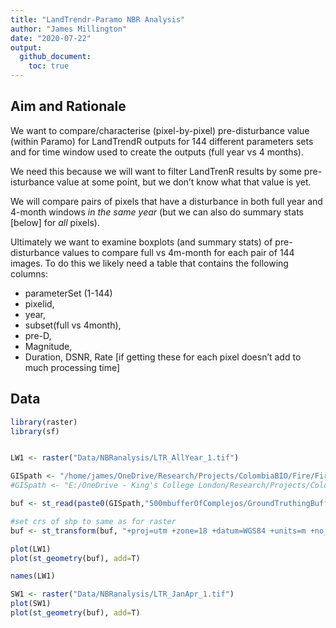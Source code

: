 ```yaml
---
title: "LandTrendr-Paramo NBR Analysis"
author: "James Millington"
date: "2020-07-22"
output: 
  github_document:
    toc: true
---
```


## Aim and Rationale
We want to compare/characterise (pixel-by-pixel) pre-disturbance value (within Paramo) for LandTrendR outputs for 144 different parameters sets and for time window used to create the outputs (full year vs 4 months).

We need this because we will want to filter LandTrenR results by some pre-isturbance value at some point, but we don't know what that value is yet.

We will compare pairs of pixels that have a disturbance in both full year and 4-month windows _in the same year_ (but we can also do summary stats [below] for _all_ pixels).

Ultimately we want to examine boxplots (and summary stats) of pre-disturbance values to compare full vs 4m-month for each pair of 144 images. To do this we likely need a table that contains the following columns:

* parameterSet (1-144)
* pixelid,
* year,
* subset(full vs 4month),
* pre-D,
* Magnitude,
* Duration, DSNR, Rate [if getting these for each pixel doesn't add to much processing time]


## Data 

```r
library(raster)
library(sf)


LW1 <- raster("Data/NBRanalysis/LTR_AllYear_1.tif")

GISpath <- "/home/james/OneDrive/Research/Projects/ColombiaBIO/Fire/Fire GIS Files/" #linux
#GISpath <- "E:/OneDrive - King's College London/Research/Projects/ColombiaBIO/Fire/Fire GIS Files/"  #windows

buf <- st_read(paste0(GISpath,"500mbufferOfComplejos/GroundTruthingBuffer500m.shp"))

#set crs of shp to same as for raster
buf <- st_transform(buf, "+proj=utm +zone=18 +datum=WGS84 +units=m +no_defs +ellps=WGS84 +towgs84=0,0,0")

plot(LW1)
plot(st_geometry(buf), add=T)

names(LW1)

SW1 <- raster("Data/NBRanalysis/LTR_JanApr_1.tif")
plot(SW1)
plot(st_geometry(buf), add=T)


```